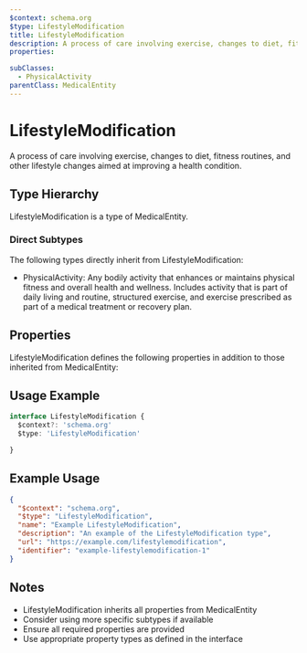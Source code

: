 ```yaml
---
$context: schema.org
$type: LifestyleModification
title: LifestyleModification
description: A process of care involving exercise, changes to diet, fitness routines, and other lifestyle changes aimed at improving a health condition.
properties:

subClasses:
  - PhysicalActivity
parentClass: MedicalEntity
---
```


# LifestyleModification

A process of care involving exercise, changes to diet, fitness routines, and other lifestyle changes aimed at improving a health condition.

## Type Hierarchy

LifestyleModification is a type of MedicalEntity.

### Direct Subtypes

The following types directly inherit from LifestyleModification:

- PhysicalActivity: Any bodily activity that enhances or maintains physical fitness and overall health and wellness. Includes activity that is part of daily living and routine, structured exercise, and exercise prescribed as part of a medical treatment or recovery plan.

## Properties

LifestyleModification defines the following properties in addition to those inherited from MedicalEntity:



## Usage Example

```typescript
interface LifestyleModification {
  $context?: 'schema.org'
  $type: 'LifestyleModification'

}
```

## Example Usage

```json
{
  "$context": "schema.org",
  "$type": "LifestyleModification",
  "name": "Example LifestyleModification",
  "description": "An example of the LifestyleModification type",
  "url": "https://example.com/lifestylemodification",
  "identifier": "example-lifestylemodification-1"
}
```

## Notes

- LifestyleModification inherits all properties from MedicalEntity
- Consider using more specific subtypes if available
- Ensure all required properties are provided
- Use appropriate property types as defined in the interface

